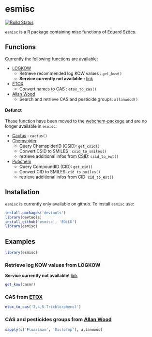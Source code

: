 esmisc
============
[![Build Status](https://travis-ci.org/EDiLD/esmisc.png)](https://travis-ci.org/EDiLD/esmisc)

`esmisc` is a R package containing misc functions of Eduard Szöcs.

## Functions
Currently the following functions are available:

  + [LOGKOW](http://logkow.cisti.nrc.ca/logkow/index.jsp)
    + Retrieve recommended log KOW values : `get_kow()`
    + **Service currently not available :** [link](http://codata.ca/eng/resources/logkow.html)
  + [ETOX](http://webetox.uba.de/webETOX/index.do)
    + Convert names to CAS : `etox_to_cas()`
  + [Allan Wood](http://www.alanwood.net/pesticides/index.html)
    + Search and retrieve CAS and pesticide groups: `allanwood()`
    
#### Defunct
These function have been moved to the [webchem-package](https://github.com/ropensci/webchem) and are no longer available in `esmisc`:

  + [Cactus](http://cactus.nci.nih.gov/chemical/structure_documentation) : `cactus()`
  + [Chemspider](http://www.chemspider.com/)
    + Query ChemspiderID (CSID): `get_csid()`
    + Convert CSID to SMILES : `csid_to_smiles()`
    + retrieve additional infos from CSID: `csid_to_ext()`
  + [Pubchem](https://pubchem.ncbi.nlm.nih.gov/)
    + Query CompoundID (CID): `get_cid()`
    + Convert CID to SMILES: `cid_to_smiles()`
    + retrieve additional infos from CID: `cid_to_ext()`
    
    


## Installation
`esmisc` is currently only available on github. To install `esmisc` use:
```r
install.packages('devtools')
library(devtools)
install_github('esmisc', 'EDiLD')
library(esmisc)
```


## Examples
```r
library(esmisc)
```

### Retrieve log KOW values from LOGKOW
**Service currently not available!** [link](http://codata.ca/eng/resources/logkow.html)
```r
get_kow(casnr)
```


### CAS from [ETOX](http://webetox.uba.de/webETOX/index.do)
```r
etox_to_cas('2,4,5-Trichlorphenol')
```

### CAS and pesticides groups from [Allan Wood](http://www.alanwood.net/pesticides/index.html)
```r
sapply(c('Fluazinam', 'Diclofop'), allanwood)
```



